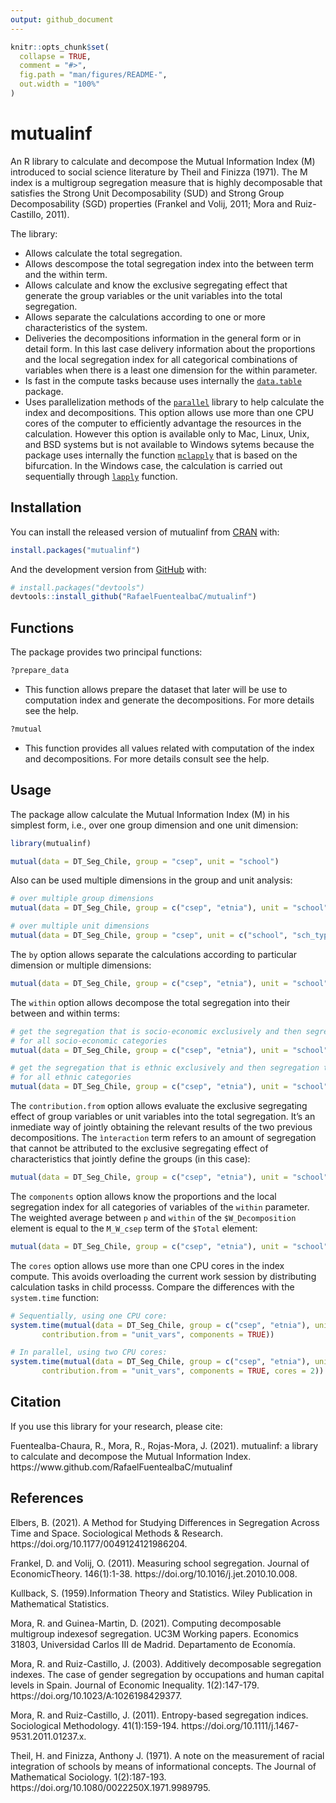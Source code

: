 ```yaml
---
output: github_document
---
```


<!-- README.md is generated from README.Rmd. Please edit that file -->

```r
knitr::opts_chunk$set(
  collapse = TRUE,
  comment = "#>",
  fig.path = "man/figures/README-",
  out.width = "100%"
)
```

# mutualinf 

<!-- badges: start -->
<!-- badges: end -->

An R library to calculate and decompose the Mutual Information Index (M) introduced to social science literature by Theil and Finizza (1971). The M index is a multigroup segregation measure that is highly decomposable that satisfies the Strong Unit Decomposability (SUD) and Strong Group Decomposability (SGD) properties (Frankel and Volij, 2011; Mora and Ruiz-Castillo, 2011). 

The library:

- Allows calculate the total segregation.
- Allows descompose the total segregation index into the between term and the within term.
- Allows calculate and know the exclusive segregating effect that generate the group variables or the unit variables into the total segregation.
- Allows separate the calculations according to one or more characteristics of the system.
- Deliveries the decompositions information in the general form or in detail form. In this last case delivery information about the proportions and the local segregation index for all categorical combinations of variables when there is a least one dimension for the within parameter.
- Is fast in the compute tasks because uses internally the [`data.table`](https://cran.r-project.org/web/packages/data.table/index.html) package.
- Uses parallelization methods of the [`parallel`](https://stat.ethz.ch/R-manual/R-devel/library/parallel/doc/parallel.pdf) library to help calculate the index and decompositions. This option allows use more than one CPU cores of the computer to efficiently advantage the resources in the calculation. However this option is available only to Mac, Linux, Unix, and BSD systems but is not available to Windows sytems because the package uses internally the function [`mclapply`](https://www.rdocumentation.org/packages/parallel/versions/3.4.1/topics/mclapply) that is based on the bifurcation. In the Windows case, the calculation is carried out sequentially through [`lapply`](https://www.rdocumentation.org/packages/base/versions/3.6.2/topics/lapply) function.

## Installation

You can install the released version of mutualinf from [CRAN](https://CRAN.R-project.org) with:

``` r
install.packages("mutualinf")
```

And the development version from [GitHub](https://github.com/) with:

``` r
# install.packages("devtools")
devtools::install_github("RafaelFuentealbaC/mutualinf")
```

## Functions
The package provides two principal functions:

```r
?prepare_data 
```
- This function allows prepare the dataset that later will be use to computation index and generate the decompositions. For more details see the help. 

```r
?mutual
```
- This function provides all values related with computation of the index and decompositions. For more details consult see the help.

## Usage

The package allow calculate the Mutual Information Index (M) in his simplest form, i.e., over one group dimension and one unit dimension:
```r
library(mutualinf)

mutual(data = DT_Seg_Chile, group = "csep", unit = "school")
```

Also can be used multiple dimensions in the group and unit analysis:
```r
# over multiple group dimensions
mutual(data = DT_Seg_Chile, group = c("csep", "etnia"), unit = "school")

# over multiple unit dimensions
mutual(data = DT_Seg_Chile, group = "csep", unit = c("school", "sch_type"))
```

The `by` option allows separate the calculations according to particular dimension or multiple dimensions:
```r
mutual(data = DT_Seg_Chile, group = c("csep", "etnia"), unit = "school", by = "region")
```

The `within` option allows decompose the total segregation into their between and within terms:
```r
# get the segregation that is socio-economic exclusively and then segregation that is ethnic exclusively
# for all socio-economic categories
mutual(data = DT_Seg_Chile, group = c("csep", "etnia"), unit = "school", within = "csep")

# get the segregation that is ethnic exclusively and then segregation that is socio-economic exclusively
# for all ethnic categories
mutual(data = DT_Seg_Chile, group = c("csep", "etnia"), unit = "school", within = "etnia")
```

The `contribution.from` option allows evaluate the exclusive segregating effect of group variables or unit variables into the total segregation. It's an inmediate way of jointly obtaining the relevant results of the two previous decompositions. The `ìnteraction` term refers to an amount of segregation that cannot be attributed to the exclusive segregating effect of characteristics that jointly define the groups (in this case):
```r
mutual(data = DT_Seg_Chile, group = c("csep", "etnia"), unit = "school", contribution.from = "group_vars")
```

The `components` option allows know the proportions and the local segregation index for all categories of variables of the `within` parameter. The weighted average between `p` and `within` of the `$W_Decomposition` element is equal to the `M_W_csep` term of the `$Total` element:
```r
mutual(data = DT_Seg_Chile, group = c("csep", "etnia"), unit = "school", within = "csep", components = TRUE)
```

The `cores` option allows use more than one CPU cores in the index compute. This avoids overloading the current work session by distributing calculation tasks in child processs. Compare the differences with the `system.time` function:
```r
# Sequentially, using one CPU core:
system.time(mutual(data = DT_Seg_Chile, group = c("csep", "etnia"), unit = c("school", "sch_type"), within = "csep",
       contribution.from = "unit_vars", components = TRUE))

# In parallel, using two CPU cores:
system.time(mutual(data = DT_Seg_Chile, group = c("csep", "etnia"), unit = c("school", "sch_type"), within = "csep",
       contribution.from = "unit_vars", components = TRUE, cores = 2))

```


## Citation

If you use this library for your research, please cite:

Fuentealba-Chaura, R., Mora, R., Rojas-Mora, J. (2021). mutualinf: a library to calculate and decompose the Mutual Information Index. https://www.github.com/RafaelFuentealbaC/mutualinf


## References

Elbers, B. (2021). A Method for Studying Differences in Segregation Across Time and Space. Sociological Methods & Research. https://doi.org/10.1177/0049124121986204.

Frankel, D. and Volij, O. (2011). Measuring school segregation. Journal of EconomicTheory. 146(1):1-38. https://doi.org/10.1016/j.jet.2010.10.008.

Kullback, S. (1959).Information Theory and Statistics. Wiley Publication in Mathematical Statistics.

Mora, R. and Guinea-Martin, D. (2021). Computing decomposable multigroup indexesof segregation. UC3M Working papers. Economics 31803, Universidad Carlos III de Madrid. Departamento de Economía.

Mora, R. and Ruiz-Castillo, J. (2003). Additively decomposable segregation indexes. The case of gender segregation by occupations and human capital levels in Spain. Journal of Economic Inequality. 1(2):147-179. https://doi.org/10.1023/A:1026198429377.

Mora, R. and Ruiz-Castillo, J. (2011). Entropy-based segregation indices. Sociological Methodology. 41(1):159-194. https://doi.org/10.1111/j.1467-9531.2011.01237.x.

Theil, H. and Finizza, Anthony J. (1971). A note on the measurement of racial integration of schools by means of informational concepts. The Journal of Mathematical Sociology. 1(2):187-193. https://doi.org/10.1080/0022250X.1971.9989795.
